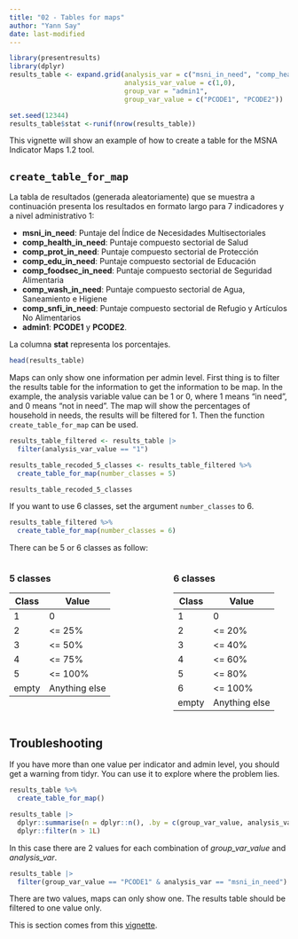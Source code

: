 ```yaml
---
title: "02 - Tables for maps"
author: "Yann Say"
date: last-modified
---
```


```r
library(presentresults)
library(dplyr)
results_table <- expand.grid(analysis_var = c("msni_in_need", "comp_health_in_need", "comp_prot_in_need", "comp_edu_in_need", "comp_foodsec_in_need","comp_wash_in_need",        "comp_snfi_in_need"),
                             analysis_var_value = c(1,0),
                             group_var = "admin1",
                             group_var_value = c("PCODE1", "PCODE2"))

set.seed(12344)
results_table$stat <-runif(nrow(results_table))
```

This vignette will show an example of how to create a table for the MSNA Indicator Maps 1.2 tool.

## `create_table_for_map`

La tabla de resultados (generada aleatoriamente) que se muestra a continuación presenta los resultados en formato largo para 7 indicadores y a nivel administrativo 1:

- **msni_in_need**: Puntaje del Índice de Necesidades Multisectoriales  
- **comp_health_in_need**: Puntaje compuesto sectorial de Salud  
- **comp_prot_in_need**: Puntaje compuesto sectorial de Protección  
- **comp_edu_in_need**: Puntaje compuesto sectorial de Educación  
- **comp_foodsec_in_need**: Puntaje compuesto sectorial de Seguridad Alimentaria  
- **comp_wash_in_need**: Puntaje compuesto sectorial de Agua, Saneamiento e Higiene  
- **comp_snfi_in_need**: Puntaje compuesto sectorial de Refugio y Artículos No Alimentarios  
- **admin1**: **PCODE1** y **PCODE2**.  

La columna **stat** representa los porcentajes.

```r
head(results_table)
```

Maps can only show one information per admin level. First thing is to filter the results table for the information to get the information to be map. In the example, the analysis variable value can be 1 or 0, where 1 means "in need", and 0 means "not in need". The map will show the percentages of household in needs, the results will be filtered for 1. Then the function `create_table_for_map` can be used.

```r
results_table_filtered <- results_table |> 
  filter(analysis_var_value == "1")

results_table_recoded_5_classes <- results_table_filtered %>% 
  create_table_for_map(number_classes = 5)

results_table_recoded_5_classes
```

If you want to use 6 classes, set the argument `number_classes` to 6.

```r
results_table_filtered %>% 
  create_table_for_map(number_classes = 6)
```


There can be 5 or 6 classes as follow:

:::: {.columns}

::: {.column width="45%"}
### 5 classes

| Class | Value         |
|-------|---------------|
| 1     | 0             |
| 2     | \<= 25%       |
| 3     | \<= 50%       |
| 4     | \<= 75%       |
| 5     | \<= 100%      |
| empty | Anything else |
:::

::: {.column width="10%"}
<!-- empty column to create gap -->
:::

::: {.column width="45%"}
### 6 classes

| Class | Value         |
|-------|---------------|
| 1     | 0             |
| 2     | \<= 20%       |
| 3     | \<= 40%       |
| 4     | \<= 60%       |
| 5     | \<= 80%       |
| 6     | \<= 100%      |
| empty | Anything else |
:::

::::

## Troubleshooting

If you have more than one value per indicator and admin level, you should get a warning from tidyr. You can use it to explore where the problem lies.

```r
results_table %>% 
  create_table_for_map()
```
```r
results_table |>
  dplyr::summarise(n = dplyr::n(), .by = c(group_var_value, analysis_var)) |>
  dplyr::filter(n > 1L)
```

In this case there are 2 values for each combination of *group_var_value* and *analysis_var*.

```r
results_table |>
  filter(group_var_value == "PCODE1" & analysis_var == "msni_in_need")
```
There are two values, maps can only show one. The results table should be filtered to one value only.

This is section comes from this [vignette](https://impact-initiatives.github.io/presentresults/articles/create-table-for-map.html). 

